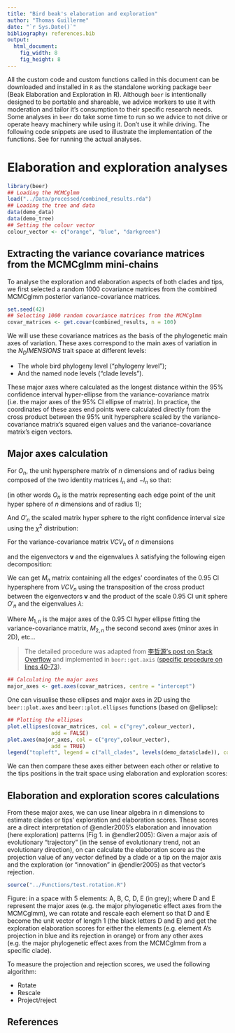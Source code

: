 ```yaml
---
title: "Bird beak's elaboration and exploration"
author: "Thomas Guillerme"
date: "`r Sys.Date()`"
bibliography: references.bib
output:
  html_document:
    fig_width: 8
    fig_height: 8
---
```



All the custom code and custom functions called in this document can be downloaded and installed in `R` as the standalone working package `beer` (Beak Elaboration and Exploration in R).
Although `beer` is intentionally designed to be portable and shareable, we advice workers to use it with moderation and tailor it's consumption to their specific research needs.
Some analyses in `beer` do take some time to run so we advice to not drive or operate heavy machinery while using it.
Don't use it while driving.
The following code snippets are used to illustrate the implementation of the functions.
See <!-- §§§run_replicates_script --> for running the actual analyses.

# Elaboration and exploration analyses

```r
library(beer)
## Loading the MCMCglmm
load("../Data/processed/combined_results.rda")
## Loading the tree and data
data(demo_data)
data(demo_tree)
## Setting the colour vector
colour_vector <- c("orange", "blue", "darkgreen")
```

## Extracting the variance covariance matrices from the MCMCglmm mini-chains

To analyse the exploration and elaboration aspects of both clades and tips, we first selected a random 1000 covariance matrices from the combined MCMCglmm posterior variance-covariance matrices.

```r
set.seed(42)
## Selecting 1000 random covariance matrices from the MCMCglmm
covar_matrices <- get.covar(combined_results, n = 100)
```

We will use these covariance matrices as the basis of the phylogenetic main axes of variation.
These axes correspond to the main axes of variation in the $N_DIMENSIONS$ trait space at different levels: 

 * The whole bird phylogeny level ("phylogeny level");
 * And the named node levels ("clade levels").

These major axes where calculated as the longest distance within the 95% confidence interval hyper-ellipse from the variance-covariance matrix (i.e. the major axes of the 95% CI ellipse of matrix).
In practice, the coordinates of these axes end points were calculated directly from the cross product between the 95% unit hypersphere scaled by the variance-covariance matrix's squared eigen values and the variance-covariance matrix's eigen vectors.

## Major axes calculation

For $O_{n}$, the unit hypersphere matrix of _n_ dimensions and of radius being composed of the two identity matrices $I_{n}$ and $-I_{n}$ so that: 

\begin{equation*}
O_{n} = 
    \begin{pmatrix}
        1 & 0 & \cdots & 0 \\
        0 & 1 & \cdots & 0 \\
        \vdots  & \vdots  & \ddots & \vdots  \\
        0 & 0 & \cdots & 1 \\
        -1 & 0 & \cdots & 0 \\
        0 & -1 & \cdots & 0 \\
        \vdots  & \vdots  & \ddots & \vdots  \\
        0 & 0 & \cdots & -1 \\
    \end{pmatrix}
\end{equation*}

(in other words $O_{n}$ is the matrix representing each edge point of the unit hyper sphere of $n$ dimensions and of radius $1$);

And $O'_{n}$ the scaled matrix hyper sphere to the right confidence interval size using the $\chi^2$ distribution:

\begin{equation}
    O'_{n} = O_{n} \sqrt{\chi^2(0.95)}
\end{equation}

For the variance-covariance matrix $VCV_{n}$ of $n$ dimensions

\begin{equation*}
VCV_{n} = 
    \begin{pmatrix}
        \sigma(a) & \sigma(a,b) & \cdots & \sigma(a,n) \\
        \sigma(a,b) & \sigma(b) & \cdots & \sigma(b,n) \\
        \vdots  & \vdots  & \ddots & \vdots  \\
        \sigma(n,a) & \sigma(n,b) & \cdots & \sigma(n) \\
    \end{pmatrix}
\end{equation*}


and the eigenvectors **v** and the eigenvalues $\lambda$ satisfying the following eigen decomposition:

\begin{equation}
    VCV_{n} \bold{v} = \lambda \bold{v}
\end{equation}

We can get $M_{n}$ matrix containing all the edges' coordinates of the 0.95 CI hypersphere from $VCV_{n}$ using the transposition of the cross product between the eigenvectors **v** and the product of the scale 0.95 CI unit sphere $O'_{n}$ and the eigenvalues $\lambda$:

\begin{equation}
    M_{n} = [(O'_{n}\sqrt{\lambda}) \times \bold{v}]^{\text{T}}
\end{equation}

Where $M_{1,n}$ is the major axes of the 0.95 CI hyper ellipse fitting the variance-covariance matrix, $M_{2,n}$ the second second axes (minor axes in 2D), etc...

> The detailed procedure was adapted from [李哲源's post on Stack Overflow](https://stackoverflow.com/questions/40300217/obtain-vertices-of-the-ellipse-on-an-ellipse-covariance-plot-created-by-care/40316331#40316331) and implemented in `beer::get.axis` ([specific procedure on lines 40-73](https://github.com/TGuillerme/elaboration_exploration_bird_beaks/blob/master/beer/R/get.axes.R)).

```r
## Calculating the major axes
major_axes <- get.axes(covar_matrices, centre = "intercept")
```

One can visualise these ellipses and major axes in 2D using the `beer::plot.axes` and `beer::plot.ellipses` functions (based on @ellipse):

```r
## Plotting the ellipses
plot.ellipses(covar_matrices, col = c("grey",colour_vector),
              add = FALSE)
plot.axes(major_axes, col = c("grey",colour_vector),
              add = TRUE)
legend("topleft", legend = c("all_clades", levels(demo_data$clade)), col = c("grey", colour_vector), pch = 19)
```

We can then compare these axes either between each other or relative to the tips positions in the trait space using elaboration and exploration scores:

## Elaboration and exploration scores calculations

From these major axes, we can use linear algebra in $n$ dimensions to estimate clades or tips' exploration and elaboration scores.
These scores are a direct interpretation of @endler2005's elaboration and innovation (here exploration) patterns (Fig 1. in @endler2005):
Given a major axis of evolutionary "trajectory" (in the sense of evolutionary trend, not an evolutionary direction), on can calculate the elaboration score as the projection value of any vector defined by a clade or a tip on the major axis and the exploration (or "innovation" in @endler2005) as that vector's rejection.

```r
source("../Functions/test.rotation.R")
```
Figure: in a space with 5 elements: A, B, C, D, E (in grey); where D and E represent the major axes (e.g. the major phylogenetic effect axes from the MCMCglmm), we can rotate and rescale each element so that D and E become the unit vector of length 1 (the black letters D and E) and get the exploration elaboration scores for either the elements (e.g. element A's projection in blue and its rejection in orange) or from any other axes (e.g. the major phylogenetic effect axes from the MCMCglmm from a specific clade).

To measure the projection and rejection scores, we used the following algorithm:

 * Rotate
 * Rescale
 * Project/reject


## References